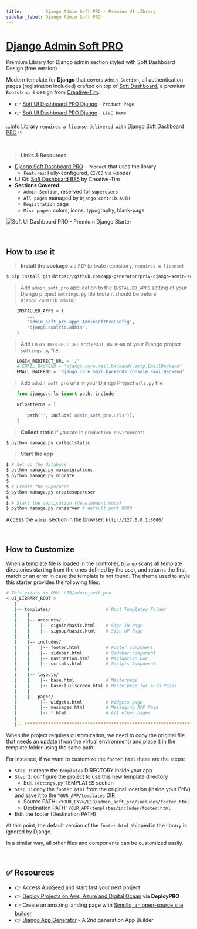 ```yaml
---
title:         Django Admin Soft PRO - Premium UI LIbrary
sidebar_label: Django Admin Soft PRO
---
```


# [Django Admin Soft PRO](https://appseed.us/product/soft-ui-dashboard-pro/django/) 

<SubHeading>Premium Library for Django admin section styled with Soft Dashboard Design (free version)</SubHeading>

Modern template for **Django** that covers `Admin Section`, all authentication pages (registration included) crafted on top of [Soft Dashboard](https://appseed.us/product/soft-ui-dashboard/django/), 
a premium `Bootstrap 5` design from [Creative-Tim](https://www.creative-tim.com/?AFFILIATE=128200).

- 👉 [Soft UI Dashboard PRO Django](https://appseed.us/product/soft-ui-dashboard-pro/django/) - `Product Page`
- 👉 [Soft UI Dashboard PRO Django](https://django-soft-dash-pro.onrender.com) - `LIVE Demo`

:::info Library ` requires a license delivered with ` [Django Soft Dashboard PRO](https://appseed.us/product/soft-ui-dashboard-pro/django/)
:::

<br />

> **Links & Resources**

- [Django Soft Dashboard PRO](/products/django-dashboards/soft-ui-dashboard-pro/) - `Product` that uses the library
  - `Features`: Fully-configured, `CI/CD` via Render
- UI Kit: [Soft Dashboard BS5](https://www.creative-tim.com/product/soft-ui-dashboard-pro?AFFILIATE=128200) by Creative-Tim
- **Sections Covered**: 
  - `Admin Section`, reserved for `superusers`
  - `All pages` managed by `Django.contrib.AUTH`
  - `Registration` page
  - `Misc pages`: colors, icons, typography, blank-page 
  

![Soft UI Dashboard PRO - Premium Django Starter](https://user-images.githubusercontent.com/51070104/215729645-658632c1-1eec-4abc-baaa-f1d3deca29ad.png)

<br />

## How to use it

> **Install the package** via `PIP` (private repository, `requires a license`)

```bash
$ pip install git+https://github.com/app-generator/priv-django-admin-soft-pro.git
```

> Add `admin_soft_pro` application to the `INSTALLED_APPS` setting of your Django project `settings.py` file (note it should be before `django.contrib.admin`):

```python
    INSTALLED_APPS = (
        ...
        'admin_soft_pro.apps.AdminSoftProConfig',
        'django.contrib.admin',
    )
```


> Add `LOGIN_REDIRECT_URL` and `EMAIL_BACKEND` of your Django project `settings.py` file:

```python
    LOGIN_REDIRECT_URL = '/'
    # EMAIL_BACKEND = 'django.core.mail.backends.smtp.EmailBackend'
    EMAIL_BACKEND = 'django.core.mail.backends.console.EmailBackend'
```


> Add `admin_soft_pro` urls in your Django Project `urls.py` file

```python
    from django.urls import path, include

    urlpatterns = [
        ...
        path('', include('admin_soft_pro.urls')),
    ]
```


> **Collect static** if you are in `production environment`:

```bash
$ python manage.py collectstatic
```

> **Start the app**

```bash
$ # Set up the database
$ python manage.py makemigrations
$ python manage.py migrate
$
$ # Create the superuser
$ python manage.py createsuperuser
$
$ # Start the application (development mode)
$ python manage.py runserver # default port 8000
```

Access the `admin` section in the browser: `http://127.0.0.1:8000/`

<br />

## How to Customize 

When a template file is loaded in the controller, `Django` scans all template directories starting from the ones defined by the user, and returns the first match or an error in case the template is not found. 
The  theme used to style this starter provides the following files: 

```bash
# This exists in ENV: LIB/admin_soft_pro
< UI_LIBRARY_ROOT >                      
   |
   |-- templates/                     # Root Templates Folder 
   |    |          
   |    |-- accounts/       
   |    |    |-- signin/basic.html    # Sign IN Page
   |    |    |-- signup/basic.html    # Sign UP Page
   |    |
   |    |-- includes/       
   |    |    |-- footer.html          # Footer component
   |    |    |-- sidebar.html         # Sidebar component
   |    |    |-- navigation.html      # Navigation Bar
   |    |    |-- scripts.html         # Scripts Component
   |    |
   |    |-- layouts/       
   |    |    |-- base.html            # Masterpage
   |    |    |-- base-fullscreen.html # Masterpage for Auth Pages
   |    |
   |    |-- pages/       
   |         |-- widgets.html         # Widgets page
   |         |-- messages.html        # Messaging APP Page
   |         |-- *.html               # All other pages
   |    
   |-- ************************************************************************
```

When the project requires customization, we need to copy the original file that needs an update (from the virtual environment) and place it in the template folder using the same path. 

For instance, if we want to customize the `footer.html` these are the steps:

- `Step 1`: create the `templates` DIRECTORY inside your app 
- `Step 2`: configure the project to use this new template directory
  - Edit `settings.py` TEMPLATES section 
- `Step 3`: copy the `footer.html` from the original location (inside your ENV) and save it to the `YOUR_APP/templates` DIR
  - Source PATH: `<YOUR_ENV>/LIB/admin_soft_pro/includes/footer.html`
  - Destination PATH: `YOUR_APP/templates/includes/footer.html`
- Edit the footer (Destination PATH)    

At this point, the default version of the `footer.html` shipped in the library is ignored by Django.

In a similar way, all other files and components can be customized easily.

<br />

## ✅ Resources 

- 👉 Access [AppSeed](https://appseed.us/) and start fast your next project
- 👉 [Deploy Projects on Aws, Azure and Digital Ocean](https://www.docs.deploypro.dev/) via **DeployPRO**
- 👉 Create an amazing landing page with [Simpllo, an open-source site builder](https://www.simpllo.com/)
- 👉 [Django App Generator](https://app-generator.dev/django/) - A 2nd generation App Builder
